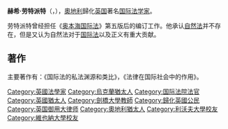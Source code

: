 {{expand|time=2015-01-18T23:00:55+00:00}}
{{unreferenced|time=2015-01-18T23:00:55+00:00}}
'''赫希·劳特派特'''（{{lang-de|Hersch Lauterpacht}}，{{bd|1897年|8月16日|1960年|5月8日}}），[[奧地利|奧地利]]歸化[[英国|英国]]著名[[国际法学家|国际法学家]]。

劳特派特曾经担任《[[奥本海国际法|奥本海国际法]]》第五版后的编订工作。他承认[[自然法|自然法]]并不存在，但是又认为自然法对于[[国际法|国际法]]以及正义有重大贡献。

== 著作 ==
主要著作有：《国际法的私法渊源和类比》，《法律在国际社会中的作用》。

{{Authority control}}
{{DEFAULTSORT: Lauterpacht, Hersch}}
[[Category:英國法學家|Category:英國法學家]]
[[Category:烏克蘭猶太人|Category:烏克蘭猶太人]]
[[Category:国际法院法官|Category:国际法院法官]]
[[Category:英國猶太人|Category:英國猶太人]]
[[Category:劍橋大學教師|Category:劍橋大學教師]]
[[Category:歸化英國公民|Category:歸化英國公民]]
[[Category:英国御用大律师|Category:英国御用大律师]]
[[Category:奧地利猶太人|Category:奧地利猶太人]]
[[Category:利沃夫大學校友|Category:利沃夫大學校友]]
[[Category:維也納大學校友|Category:維也納大學校友]]